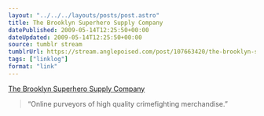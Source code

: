 ```yaml
---
layout: "../../../layouts/posts/post.astro"
title: The Brooklyn Superhero Supply Company
datePublished: 2009-05-14T12:25:50+00:00
dateUpdated: 2009-05-14T12:25:50+00:00
source: tumblr stream
tumblrUrl: https://stream.anglepoised.com/post/107663420/the-brooklyn-superhero-supply-company
tags: ["linklog"]
format: "link"
---
```


[The Brooklyn Superhero Supply Company][1]

> &ldquo;Online purveyors of high quality crimefighting merchandise.&rdquo;

[1]: http://www.superherosupplies.com/
